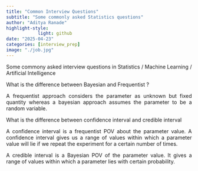 ```yaml
---
title: "Common Interview Questions"
subtitle: "Some commonly asked Statistics questions"
author: "Aditya Ranade"
highlight-style:
            light: github
date: "2025-04-23"
categories: [interview_prep]
image: "./job.jpg"
---
```




::: {style="text-align: justify"}
Some commony asked interview questions in Statistics / Machine Learning / Artificial Intelligence
:::


::: {style="text-align: justify"}
What is the difference between Bayesian and Frequentist ?

A frequentist approach considers the parameter as unknown but fixed quantity whereas a bayesian approach assumes the parameter to be a random variable.
:::

::: {style="text-align: justify"}
What is the difference between confidence interval and credible interval

A confidence interval is a frequentist POV about the parameter value. A confidence interval gives us a range of values within which a parameter value will lie if we repeat the experiment for a certain number of times.

A credible interval is a Bayesian POV of the parameter value. It gives a range of values within which a parameter lies with certain probability.
:::
